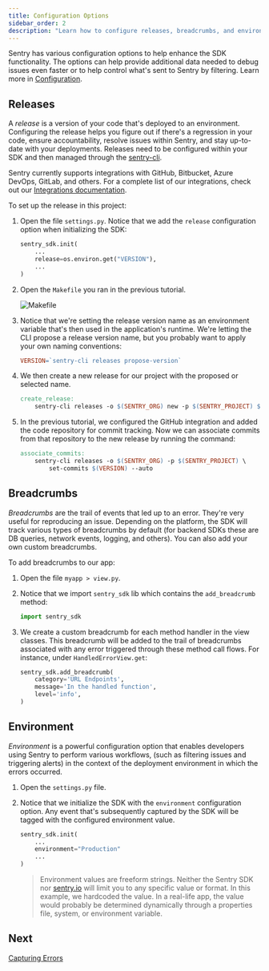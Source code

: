 ```yaml
---
title: Configuration Options
sidebar_order: 2
description: "Learn how to configure releases, breadcrumbs, and environments to enhance the SDK's functionality."
---
```


Sentry has various configuration options to help enhance the SDK functionality. The options can help provide additional data needed to debug issues even faster or to help control what's sent to Sentry by filtering. Learn more in [Configuration](/platforms/python/configuration/).

## Releases

A _release_ is a version of your code that's deployed to an environment. Configuring the release helps you figure out if there's a regression in your code, ensure accountability, resolve issues within Sentry, and stay up-to-date with your deployments. Releases need to be configured within your SDK and then managed through the [sentry-cli](/product/cli/).

Sentry currently supports integrations with GitHub, Bitbucket, Azure DevOps, GitLab, and others. For a complete list of our integrations, check out our [Integrations documentation](/organization/integrations/).

To set up the release in this project:

1. Open the file `settings.py`. Notice that we add the `release` configuration option when initializing the SDK:

   ```python {filename: myproject/settings.py}
   sentry_sdk.init(
       ...
       release=os.environ.get("VERSION"),
       ...
   )
   ```

2. Open the `Makefile` you ran in the previous tutorial.

   ![Makefile](./img/makefile.png)

3. Notice that we're setting the release version name as an environment variable that's then used in the application's runtime. We're letting the CLI propose a release version name, but you probably want to apply your own naming conventions:

   ```Makefile {filename: Makefile}
   VERSION=`sentry-cli releases propose-version`
   ```

4. We then create a new release for our project with the proposed or selected name.

   ```Makefile {filename: Makefile}
   create_release:
       sentry-cli releases -o $(SENTRY_ORG) new -p $(SENTRY_PROJECT) $(VERSION)
   ```

5. In the previous tutorial, we configured the GitHub integration and added the code repository for commit tracking. Now we can associate commits from that repository to the new release by running the command:

   ```Makefile {filename: Makefile}
   associate_commits:
       sentry-cli releases -o $(SENTRY_ORG) -p $(SENTRY_PROJECT) \
           set-commits $(VERSION) --auto
   ```

## Breadcrumbs

_Breadcrumbs_ are the trail of events that led up to an error. They're very useful for reproducing an issue. Depending on the platform, the SDK will track various types of breadcrumbs by default (for backend SDKs these are DB queries, network events, logging, and others). You can also add your own custom breadcrumbs.

To add breadcrumbs to our app:

1. Open the file `myapp > view.py`.

2. Notice that we import `sentry_sdk` lib which contains the `add_breadcrumb` method:

   ```python {filename: myapp/views.py}
   import sentry_sdk
   ```

3. We create a custom breadcrumb for each method handler in the view classes. This breadcrumb will be added to the trail of breadcrumbs associated with any error triggered through these method call flows. For instance, under `HandledErrorView.get`:

   ```python {filename: myapp/views.py}
   sentry_sdk.add_breadcrumb(
       category='URL Endpoints',
       message='In the handled function',
       level='info',
   )
   ```

## Environment

_Environment_ is a powerful configuration option that enables developers using Sentry to perform various workflows, (such as filtering issues and triggering alerts) in the context of the deployment environment in which the errors occurred.

1. Open the `settings.py` file.

2. Notice that we initialize the SDK with the `environment` configuration option. Any event that's subsequently captured by the SDK will be tagged with the configured environment value.

   ```python {filename: myproject/settings.py}
   sentry_sdk.init(
       ...
       environment="Production"
       ...
   )
   ```

   > Environment values are freeform strings. Neither the Sentry SDK nor [sentry.io](https://sentry.io) will limit you to any specific value or format. In this example, we hardcoded the value. In a real-life app, the value would probably be determined dynamically through a properties file, system, or environment variable.

## Next

[Capturing Errors](/guides/integrate-backend/capturing-errors/)
